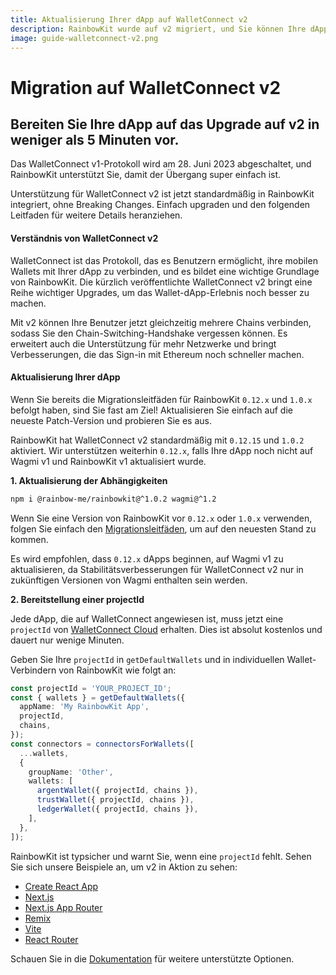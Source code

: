 ```yaml
---
title: Aktualisierung Ihrer dApp auf WalletConnect v2
description: RainbowKit wurde auf v2 migriert, und Sie können Ihre dApp in weniger als 5 Minuten vorbereiten.
image: guide-walletconnect-v2.png
---
```


# Migration auf WalletConnect v2

## Bereiten Sie Ihre dApp auf das Upgrade auf v2 in weniger als 5 Minuten vor.

Das WalletConnect v1-Protokoll wird am 28. Juni 2023 abgeschaltet, und RainbowKit unterstützt Sie, damit der Übergang super einfach ist.

Unterstützung für WalletConnect v2 ist jetzt standardmäßig in RainbowKit integriert, ohne Breaking Changes. Einfach upgraden und den folgenden Leitfaden für weitere Details heranziehen.

#### Verständnis von WalletConnect v2

WalletConnect ist das Protokoll, das es Benutzern ermöglicht, ihre mobilen Wallets mit Ihrer dApp zu verbinden, und es bildet eine wichtige Grundlage von RainbowKit. Die kürzlich veröffentlichte WalletConnect v2 bringt eine Reihe wichtiger Upgrades, um das Wallet-dApp-Erlebnis noch besser zu machen.

Mit v2 können Ihre Benutzer jetzt gleichzeitig mehrere Chains verbinden, sodass Sie den Chain-Switching-Handshake vergessen können. Es erweitert auch die Unterstützung für mehr Netzwerke und bringt Verbesserungen, die das Sign-in mit Ethereum noch schneller machen.

#### Aktualisierung Ihrer dApp

Wenn Sie bereits die Migrationsleitfäden für RainbowKit `0.12.x` und `1.0.x` befolgt haben, sind Sie fast am Ziel! Aktualisieren Sie einfach auf die neueste Patch-Version und probieren Sie es aus.

RainbowKit hat WalletConnect v2 standardmäßig mit `0.12.15` und `1.0.2` aktiviert. Wir unterstützen weiterhin `0.12.x`, falls Ihre dApp noch nicht auf Wagmi v1 und RainbowKit v1 aktualisiert wurde.

**1. Aktualisierung der Abhängigkeiten**

```bash
npm i @rainbow-me/rainbowkit@^1.0.2 wagmi@^1.2
```

Wenn Sie eine Version von RainbowKit vor `0.12.x` oder `1.0.x` verwenden, folgen Sie einfach den [Migrationsleitfäden](/docs/migration-guide), um auf den neuesten Stand zu kommen.

Es wird empfohlen, dass `0.12.x` dApps beginnen, auf Wagmi v1 zu aktualisieren, da Stabilitätsverbesserungen für WalletConnect v2 nur in zukünftigen Versionen von Wagmi enthalten sein werden.

**2. Bereitstellung einer projectId**

Jede dApp, die auf WalletConnect angewiesen ist, muss jetzt eine `projectId` von [WalletConnect Cloud](https://cloud.walletconnect.com/) erhalten. Dies ist absolut kostenlos und dauert nur wenige Minuten.

Geben Sie Ihre `projectId` in `getDefaultWallets` und in individuellen Wallet-Verbindern von RainbowKit wie folgt an:

```ts
const projectId = 'YOUR_PROJECT_ID';
const { wallets } = getDefaultWallets({
  appName: 'My RainbowKit App',
  projectId,
  chains,
});
const connectors = connectorsForWallets([
  ...wallets,
  {
    groupName: 'Other',
    wallets: [
      argentWallet({ projectId, chains }),
      trustWallet({ projectId, chains }),
      ledgerWallet({ projectId, chains }),
    ],
  },
]);
```

RainbowKit ist typsicher und warnt Sie, wenn eine `projectId` fehlt. Sehen Sie sich unsere Beispiele an, um v2 in Aktion zu sehen:

- [Create React App](https://codesandbox.io/p/sandbox/github/rainbow-me/rainbowkit/tree/main/examples/with-create-react-app)
- [Next.js](https://codesandbox.io/p/sandbox/github/rainbow-me/rainbowkit/tree/main/examples/with-next)
- [Next.js App Router](https://codesandbox.io/p/sandbox/github/rainbow-me/rainbowkit/tree/main/examples/with-next-app)
- [Remix](https://codesandbox.io/p/sandbox/github/rainbow-me/rainbowkit/tree/main/examples/with-remix)
- [Vite](https://codesandbox.io/p/sandbox/github/rainbow-me/rainbowkit/tree/main/examples/with-vite)
- [React Router](https://codesandbox.io/p/sandbox/github/rainbow-me/rainbowkit/tree/main/examples/with-react-router)

Schauen Sie in die [Dokumentation](https://www.rainbowkit.com/docs/custom-wallet-list#walletconnect) für weitere unterstützte Optionen.
